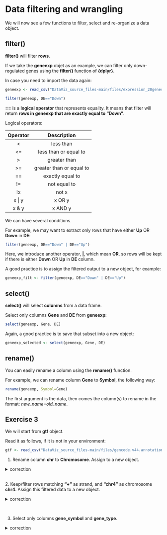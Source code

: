 # Data filtering and wrangling

We will now see a few functions to filter, select and re-organize a data object.

## filter()

**filter()** will filter **rows**.

If we take the **geneexp** objet as an example, we can filter only down-regulated genes using the **filter()** function of **{dplyr}**.

In case you need to import the data again:

```r
geneexp <- read_csv("DataViz_source_files-main/files/expression_20genes.csv")
```

```r
filter(geneexp, DE=="Down")
```

**==** is a **logical operator** that represents equality. It means that filter will return **rows in geneexp that are exactly equal to "Down"**.

Logical operators:

| Operator  | Description   |
|:--------: |:-------------:|
|     <     | less than    |
|     <=    | less than or equal to   |
|     >     | greater than  |
|     >=    | greater than or equal to|
|     ==    | exactly equal to   |
|     !=    | not equal to |
|    !x     | not x |
|    x \| y  | x OR y |
|    x & y  | x AND y |

We can have several conditions.

For example, we may want to extract only rows that have either **Up** OR **Down** in **DE**:

```r
filter(geneexp, DE=="Down" | DE=="Up")
```

Here, we introduce another operator, **|**, which mean **OR**, so rows will be kept if there is either **Down** OR **Up** in **DE** column.

A good practice is to assign the filtered output to a new object, for example:

```r
geneexp_filt <- filter(geneexp, DE=="Down" | DE=="Up")
```

## select()

**select()** will select **columns** from a data frame.

Select only columns **Gene** and **DE** from **geneexp**:

```r
select(geneexp, Gene, DE)
```

Again, a good practice is to save that subset into a new object:

```r
geneexp_selected <- select(geneexp, Gene, DE)
```

## rename()

You can easily rename a column using the **rename()** function.

For example, we can rename column **Gene** to **Symbol**, the following way:

```r
rename(geneexp, Symbol=Gene)
```

The first argument is the data, then comes the column(s) to rename in the format: *new_name=old_name*.


## Exercise 3

We will start from **gtf** object.

Read it as follows, if it is not in your environment:

```r
gtf <- read_csv("DataViz_source_files-main/files/gencode.v44.annotation.csv")
```

1. Rename column **chr** to **Chromosome**. Assign to a new object.

<details>
<summary>
correction
</summary>

```r
gtf2 <- rename(gtf, chromosome=chr)
```

</details>

<br>
2. Keep/filter rows matching **"+"** as strand, and **"chr4"** as chromosome **chr4**. Assign this filtered data to a new object.

<details>
<summary>
correction
</summary>

```r
gtf3 <- filter(gtf2, strand=="+" & chromosome=="chr4")
```

</details>

<br>

3. Select only columns **gene_symbol** and **gene_type**.

<details>
<summary>
correction
</summary>

```r
gtf4 <- select(gtf3, gene_symbol, gene_type)
```

</details>

<br>

